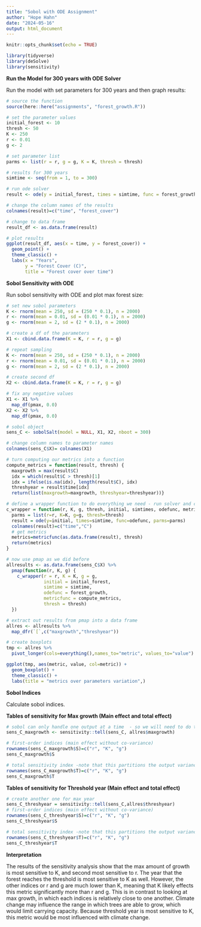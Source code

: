 ```yaml
---
title: "Sobol with ODE Assignment"
author: "Hope Hahn"
date: "2024-05-16"
output: html_document
---
```


```r
knitr::opts_chunk$set(echo = TRUE)

library(tidyverse)
library(deSolve)
library(sensitivity)
```

**Run the Model for 300 years with ODE Solver**

Run the model with set parameters for 300 years and then graph results:

```r
# source the function
source(here::here("assignments", "forest_growth.R"))

# set the parameter values
initial_forest <- 10
thresh <- 50
K <- 250
r <- 0.01
g <- 2 

# set parameter list
parms <- list(r = r, g = g, K = K, thresh = thresh)

# results for 300 years
simtime <- seq(from = 1, to = 300)

# run ode solver
result <- ode(y = initial_forest, times = simtime, func = forest_growth, parms = parms)

# change the column names of the results
colnames(result)=c("time", "forest_cover")

# change to data frame
result_df <- as.data.frame(result)

# plot results
ggplot(result_df, aes(x = time, y = forest_cover)) +
  geom_point() +
  theme_classic() +
  labs(x = "Years",
       y = "Forest Cover (C)",
       title = "Forest cover over time")
```

**Sobol Sensitivity with ODE**

Run sobol sensitivity with ODE and plot max forest size:

```r
# set new sobol parameters
K <- rnorm(mean = 250, sd = (250 * 0.1), n = 2000)
r <- rnorm(mean = 0.01, sd = (0.01 * 0.1), n = 2000)
g <- rnorm(mean = 2, sd = (2 * 0.1), n = 2000)

# create a df of the parameters
X1 <- cbind.data.frame(K = K, r = r, g = g)

# repeat sampling
K <- rnorm(mean = 250, sd = (250 * 0.1), n = 2000)
r <- rnorm(mean = 0.01, sd = (0.01 * 0.1), n = 2000)
g <- rnorm(mean = 2, sd = (2 * 0.1), n = 2000)

# create second df
X2 <- cbind.data.frame(K = K, r = r, g = g)

# fix any negative values 
X1 <- X1 %>% 
  map_df(pmax, 0.0)
X2 <- X2 %>% 
  map_df(pmax, 0.0)

# sobol object
sens_C <- sobolSalt(model = NULL, X1, X2, nboot = 300)

# change column names to parameter names
colnames(sens_C$X)= colnames(X1)
```

```r
# turn computing our metrics into a function
compute_metrics = function(result, thresh) {
  maxgrowth = max(result$C)
  idx = which(result$C > thresh)[1]
  idx = ifelse(is.na(idx), length(result$C), idx)
  threshyear = result$time[idx]
  return(list(maxgrowth=maxgrowth, threshyear=threshyear))}

# define a wrapper function to do everything we need - run solver and compute metrics - and send back results for each parameter
c_wrapper = function(r, K, g, thresh, initial, simtimes, odefunc, metricfunc) {
  parms = list(r=r, K=K, g=g, thresh=thresh)
  result = ode(y=initial, times=simtime, func=odefunc, parms=parms) 
  colnames(result)=c("time","C")
  # get metrics
  metrics=metricfunc(as.data.frame(result), thresh)
  return(metrics)
}

# now use pmap as we did before
allresults <- as.data.frame(sens_C$X) %>% 
  pmap(function(r, K, g) {
    c_wrapper(r = r, K = K, g = g, 
              initial = initial_forest, 
              simtime = simtime, 
              odefunc = forest_growth, 
              metricfunc = compute_metrics,
              thresh = thresh)
  })

# extract out results from pmap into a data frame
allres <- allresults %>% 
  map_dfr(`[`,c("maxgrowth","threshyear"))

# create boxplots
tmp <- allres %>% 
  pivot_longer(cols=everything(),names_to="metric", values_to="value")

ggplot(tmp, aes(metric, value, col=metric)) + 
  geom_boxplot() +
  theme_classic() +
  labs(title = "metrics over parameters variation",)
```

**Sobol Indices**

Calculate sobol indices.

**Tables of sensitivity for Max growth (Main effect and total effect)**

```r
# sobol can only handle one output at a time  - so we will need to do them separately
sens_C_maxgrowth <- sensitivity::tell(sens_C, allres$maxgrowth)

# first-order indices (main effect without co-variance)
rownames(sens_C_maxgrowth$S)=c("r", "K", "g")
sens_C_maxgrowth$S

# total sensitivity index -note that this partitions the output variance 
rownames(sens_C_maxgrowth$T)=c("r", "K", "g")
sens_C_maxgrowth$T
```

**Tables of sensitivity for Threshold year (Main effect and total effect)**

```r
# create another one for max year
sens_C_threshyear = sensitivity::tell(sens_C,allres$threshyear)
# first-order indices (main effect without co-variance)
rownames(sens_C_threshyear$S)=c("r", "K", "g")
sens_C_threshyear$S

# total sensitivity index -note that this partitions the output variance - so values sum to 1
rownames(sens_C_threshyear$T)=c("r", "K", "g")
sens_C_threshyear$T
```

**Interpretation**

The results of the sensitivity analysis show that the max amount of growth is most sensitive to K, and second most sensitive to r. The year that the forest reaches the threshold is most sensitive to K as well. However, the other indices or r and g are much lower than K, meaning that K likely effects this metric significantly more than r and g. This is in contrast to looking at max growth, in which each indices is relatively close to one another. Climate change may influence the range in which trees are able to grow, which would limit carrying capacity. Because threshold year is most sensitive to K, this metric would be most influenced with climate change.

